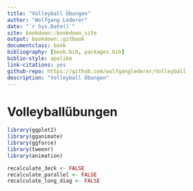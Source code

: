 ```yaml
--- 
title: "Volleyball Übungen"
author: "Wolfgang Lederer"
date: "`r Sys.Date()`"
site: bookdown::bookdown_site
output: bookdown::gitbook
documentclass: book
bibliography: [book.bib, packages.bib]
biblio-style: apalike
link-citations: yes
github-repo: https://github.com/wolfganglederer/Volleyball
description: "Volleyball Übungen"
---
```


# Volleyballübungen


```r
library(ggplot2)
library(gganimate)
library(ggforce)
library(tweenr)
library(animation)

recalculate_3eck <- FALSE
recalculate_parallel <- FALSE
recalculate_long_diag <- FALSE
```

